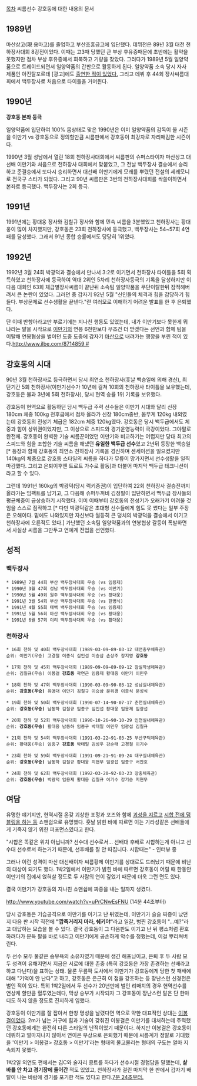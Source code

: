 [[목차]]
{{{#!html
<object width="560" height="315"><param name="movie" value="http://www.youtube.com/v/tgo2oFjfCxQ?version=3&amp;hl=ko_KR"></param><param name="allowFullScreen" value="true"></param><param name="allowscriptaccess" value="always"></param><embed src="http://www.youtube.com/v/tgo2oFjfCxQ?version=3&amp;hl=ko_KR" type="application/x-shockwave-flash" width="560" height="315" allowscriptaccess="always" allowfullscreen="true"></embed></object>
}}}
씨름선수 강호동에 대한 내용의 문서
== 1989년 ==
마산상고(現 용마고)를 졸업하고 부산조흥금고에 입단했다. 데뷔전은 89년 3월 대전 천하장사대회 8강전이었다. 이때는 고3때 당했던 큰 부상 후유증때문에 초반에는 활약을 못했지만 점차 부상 후유증에서 회복하고 기량을 찾았다. 그러다가 1989년 5월 일양약품으로 트레이드되면서 일양약품의 간판으로 활동하게 된다. 일양약품 소속 당시 자사 제품인 아진탈포르테 [광고]에도 [http://www.youtube.com/watch?v=pQ8Sii_yDNU 출연한 적이 있었다.] 그리고 데뷔 후 44회 장사씨름대회에서 백두장사로 처음으로 타이틀을 거머쥔다. 
== 1990년 ==
'''강호동 본좌 등극'''

일양약품에 입단하여 100% 몸상태로 맞은 1990년은 이미 일양약품의 감독이 올 시즌을 이만기 vs 강호동으로 정의할만큼 씨름판에서 강호동이 최강자로 자리매김한 시즌이다.

1990년 3월 성남에서 열린 18회 천하장사대회에서 씨름판의 슈퍼스타이자 마산상고 대선배 이만기와 처음으로 천하장사 대회에서 맞붙었고, 그 전날 백두장사 결승에서 승리하고 준결승에서 또다시 승리하면서 대선배 이만기에게 모래를 뿌렸던 전설의 세레모니로 전국구 스타가 되었다. 그리고 90년 씨름판은 3번의 천하장사대회를 싹쓸이하면서 본좌로 등극했다. 백두장사는 2회 등극.
== 1991년 ==
1991년에는 황대웅 장사와 김칠규 장사와 함께 민속 씨름을 3분했었고 천하장사는 황대웅이 많이 차지했지만, 강호동은 23회 천하장사에 등극했고, 백두장사는 54~57회 4연패를 달성했다. 그래서 91년 종합 승률에서도 당당히 1위였다. 

== 1992년 ==
1992년 3월 24회 박광덕과 결승에서 만나서 3:2로 이기면서 천하장사 타이틀을 5회 획득하였고 천하장사에 등극하여 역대 2위인 5차례 천하장사등극의 기록을 달성하지만 이 다음 대회인 63회 체급별장사씨름이 끝난뒤 소속팀 일양약품을 무단이탈한뒤 잠적해버려서 큰 논란이 있었다. 그러던 중 갑자기 92년 5월 "신인들의 체격과 힘을 감당하기 힘들다. 부상문제로 선수생활을 끝낸다."란 여러모로 이해하기 어려운 발표를 한 후 은퇴했다.

단 이때 반항아라고만 부르기에는 지나친 행동도 있었는데, 내가 이만기보다 못한게 뭐냐라는 말을 시작으로 [[이만기]]의 연봉 6천만보다 무조건 더 받겠다는 선언과 함께 팀을 이탈해 연봉협상을 벌이던 도중 도중에 갑자기 [[마산]]으로 내려가는 땡깡을 부린 적이 있다.[[http://www.ilbe.com/8714859 #]]

== 강호동의 시대 == 
90년 3월 천하장사로 등극하면서 당시 최연소 천하장사(훗날 백승일에 의해 경신), 최단기간 5회 천하장사(이만기선수가 10년에 걸쳐 10회의 천하장사 타이틀을 보유했는데, 강호동은 불과 3년에 5회 천하장사), 당시 현역 승률 1위 기록을 보유했다.

강호동이 현역으로 활동하던 당시 백두급 주력 선수들은 이만기 시대와 달리 신장 180cm 체중 100kg 전후급에서 점차 올라가 신장 180cm중반, 몸무게 120kg 내외였는데 강호동의 전성기 체급은 182cm 체중 120kg였다. 강호동은 당시 백두급에서도 체중과 힘이 상위권이었지만, 그 이상으로 스피드와 경기운영능력이 극강이었다. 그야말로 완전체. 강호동이 완벽한 기술 씨름꾼이었던 이만기와 비교하기는 어렵지만 당대 최고의 스피드와 힘을 조합한 기술 씨름을 해냈던 '''유일한 백두급 선수'''였고 2년뒤 등장한 백승일[* 등장과 함께 강호동의 최연소 천하장사 기록을 경신하며 센세이션을 일으켰지만 140kg의 체중으로 강호동 스타일의 씨름을 하다가 무릎이 망가지면서 선수생활을 일찍 마감했다. 그리고 은퇴이후엔 트로트 가수로 활동]과 더불어 마지막 백두급 테크니션이라고 할 수 있다. 

그런데 1991년 160kg의 박광덕(당시 럭키증권)이 입단하여 22회 천하장사 결승전까지 올라가는 임팩트를 남기고, 그 다음해 슈퍼두꺼비 김정필이 입단하면서 백두급 장사들의 평균체중이 급상승하기 시작했다. 이미 이때부터 강호동의 전성기가 오래가기 어려울 것임을 스스로 짐작하고 [* 다만 박광덕같은 초대형 선수들에게 힘도 못 썼다는 일부 주장은 오해이다. 밑에도 나와있지만 자신보다 월등히 큰 덩치의 박광덕을 결승에서 이기고 천하장사에 오른적도 있다.] 가난했던 소속팀 일양약품과의 연봉협상 갈등이 폭발하면서 사실상 씨름을 그만두고 연예계 전업을 선언했다.

== 성적 ==
=== 백두장사 ===
 * 1989년 7월 44회 부산 백두장사대회 우승 (vs 임용제)
 * 1990년 3월 47회 성남 백두장사대회 우승 (vs 이만기)
 * 1990년 5월 49회 원주 백두장사대회 우승 (vs 황대웅)
 * 1991년 3월 54회 부산 백두장사대회 우승 (vs 한병식)
 * 1991년 4월 55회 태백 백두장사대회 우승 (vs 임용제)
 * 1991년 5월 56회 마산 백두장사대회 우승 (vs 황대웅)
 * 1991년 6월 57회 이리 백두장사대회 우승 (vs 황대웅)
=== 천하장사 ===
 * 16회 천하 및 40회 백두장사대회 (1989-03-09~89-03-12 대전충무체육관)
 순위: 이만기(우승) 고경철 이종식 심인섭 이승삼 손상주 장지영 '''강호동'''

 * 17회 천하 및 45회 백두장사대회 (1989-09-09~89-09-12 잠실학생체육관)
 순위: 김칠규(우승) 이봉걸 '''강호동''' 곽연근 임용제 황대웅 이만기 이민우

 * 18회 천하 및 47회 백두장사대회 (1990-03-09~90-03-12 성남실내체육관)
 순위: '''강호동(우승)''' 유영대 이만기 김칠규 이승삼 문위경 이종식 문성식

 * 19회 천하 및 50회 백두장사대회 (1990-07-14~90-07-17 춘천실내체육관)
 순위: '''강호동(우승)''' 남동하 김칠규 임종구 심인섭 황대웅 임용제 임광섭

 * 20회 천하 및 52회 백두장사대회 (1990-10-26~90-10-29 인천실내체육관)
 순위: '''강호동(우승)''' 황대웅 남동하 임종구 박태일 이민우 임광섭 김칠규

 * 21회 천하 및 54회 백두장사대회 (1991-03-22~91-03-25 부산구덕체육관)
 순위: 황대웅(우승) 임종구 '''강호동''' 박태일 김성우 강순태 고경철 이기수

 * 23회 천하 및 59회 백두장사대회 (1991-09-21~91-09-24 대구실내체육관)
 순위: '''강호동(우승)''' 남동하 김칠규 황대웅 지현무 임광섭 임종구 서찬호

 * 24회 천하 및 62회 백두장사대회 (1992-03-20~92-03-23 장충체육관)
 순위: '''강호동(우승)''' 박광덕 임용제 황대웅 김칠규 이기수 강기승 지현무
== 여담 ==

유명한 얘기지만, 현역시절 온갖 괴상한 표정과 포즈와 함께 [http://i1.ruliweb.daumcdn.net/uf/image/U01/ruliweb/5456159B3865A60003 괴성을 지르고] [http://i1.ruliweb.daumcdn.net/uf/image/U01/ruliweb/545615AB3C02EF002B 시합 전에 덤블링을 하는 등] 쇼맨쉽으로 유명했다. 훗날 밝힌 바에 따르면 이는 기라성같은 선배들에게 기죽지 않기 위한 퍼포먼스였다고 한다.

"시합은 똑같은 위치 아닙니까? 선수대 선수로서... 선배대 후배로 시합하는게 아니고 선수대 선수로서 하는거기 때문에, 선후배를 잘 안 따집니다. 시합때는" - 인터뷰 중

그러나 이런 성격이 마산 대선배이자 씨름황제 이만기를 상대로도 드러났기 때문에 비난의 대상이 되기도 했다. 1박2일에서 이만기가 밝힌 바에 따르면 강호동이 어릴 때 한동안 이만기의 집에서 얹혀살 정도로 두 사람의 연이 깊었기 때문에 더욱 그런 면도 있다.

결국 이만기가 강호동의 지나친 쇼맨쉽에 짜증을 내는 일까지 생겼다.

http://www.youtube.com/watch?v=uPrCNwEsFNU
(14분 44초부터)

당시 강호동은 기습공격으로 이만기를 이기고 난 뒤였는데, 이만기가 슬슬 짜증이 났던지 다음 판 시작 직전에 '''"깝죽거리지 마라, 쉐키야"'''라고 일갈, 벙찐 강호동이 "...예?"라고 대답하는 모습을 볼 수 있다.
결국 강호동이 그 다음판도 이기고 난 뒤 평소처럼 환호하려다가 문득 팔을 바로 내리고 이만기에게 공손하게 악수를 청했는데, 이걸 뿌리쳐버린다. 

두 선수 모두 불같은 승부욕의 소유자였기 때문에 생긴 해프닝이고, 은퇴 후 두 사람 모두 성격이 유해지면서 지금은 서로에 대한 존중 (특히 강호동은 가장 존경하는 선배라고 하고 다닌다)을 표하는 상태. 물론 무릎팍 도사에서 이만기가 강호동에게 당한 첫 패배에 대해 "기억이 안 난다"고 하고, 강호동은 은근히 이 점을 강조하는 등 장난스런 신경전은 벌인 적이 있다. 
특히 1박2일에서 두 선수가 20년만에 벌인 리매치의 경우 현역선수를 연상케 할만큼 혈투였는데다, 막상 승부가 시작되자 그 강호동이 장난스런 말은 단 한마디도 하지 않을 정도로 진지하게 임했다. 

강호동이 이만기를 잘 잡아서 한창 명성을 날렸다면 역으로 약한 대표적인 상대는 [[이봉걸]]이었다. 2m가 넘는 거구에 힘과 기술이 갖춰진 이봉걸은 이만기를 대처하는데 주력했던 강호동에게는 완전히 다른 스타일의 난적이었기 때문이다. 하지만 이봉걸은 강호동이 데뷔하고 얼마지나지 않아서 연이은 부상으로 은퇴했기 때문에 씨름계가 정말로 기대했을 '이만기 > 이봉걸> 강호동 > 이만기'라는 형태의 물고물리는 형태의 구도는 얼마 지속되지 못했다. 

1박2일 외연도 편에서는 김C와 술자리 콩트를 하다가 선수시절 경험담을 말했는데, '''샅바를 안 차고 경기장에 들어간''' 적도 있었고, 천하장사가 걸린 마지막 한 판에서 갑자기 배탈이 나는 바람에 경기를 포기한 적도 있다고 한다.[https://www.youtube.com/watch?v=rBqpN8cF6dY 7분 24초부터.]
